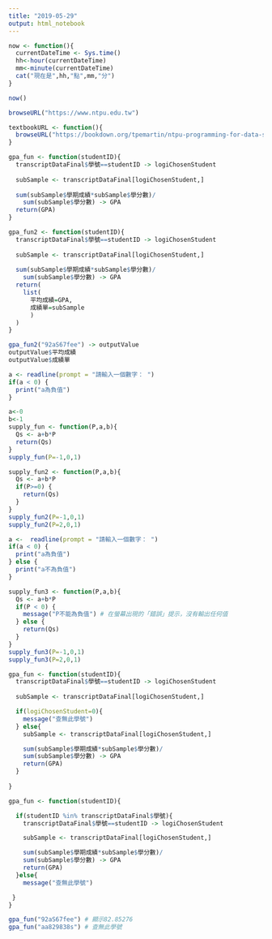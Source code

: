 ```yaml
---
title: "2019-05-29"
output: html_notebook
---
```


```r
now <- function(){
  currentDateTime <- Sys.time()
  hh<-hour(currentDateTime)
  mm<-minute(currentDateTime)
  cat("現在是",hh,"點",mm,"分")
}
```

```r
now()
```


```r
browseURL("https://www.ntpu.edu.tw")
```
```r
textbookURL <- function(){
  browseURL("https://bookdown.org/tpemartin/ntpu-programming-for-data-science/function-and-conditional-execution.html#input-argumentoutput-value")
}
```


```r
gpa_fun <- function(studentID){
  transcriptDataFinal$學號==studentID -> logiChosenStudent
  
  subSample <- transcriptDataFinal[logiChosenStudent,]
  
  sum(subSample$學期成績*subSample$學分數)/
    sum(subSample$學分數) -> GPA
  return(GPA)
}
```


```r
gpa_fun2 <- function(studentID){
  transcriptDataFinal$學號==studentID -> logiChosenStudent
  
  subSample <- transcriptDataFinal[logiChosenStudent,]
  
  sum(subSample$學期成績*subSample$學分數)/
    sum(subSample$學分數) -> GPA
  return(
    list(
      平均成績=GPA,
      成績單=subSample
      )
  )
}
```
```r
gpa_fun2("92aS67fee") -> outputValue
outputValue$平均成績
outputValue$成績單
```


```r
a <- readline(prompt = "請輸入一個數字： ")
if(a < 0) {
  print("a為負值")
}
```


```r
a<-0
b<-1
supply_fun <- function(P,a,b){
  Qs <- a+b*P
  return(Qs)
}
supply_fun(P=-1,0,1)
```


```r
supply_fun2 <- function(P,a,b){
  Qs <- a+b*P
  if(P>=0) {
    return(Qs)
  }
}
supply_fun2(P=-1,0,1)
supply_fun2(P=2,0,1)
```


```r
a <-  readline(prompt = "請輸入一個數字： ")
if(a < 0) {
  print("a為負值")
} else {
  print("a不為負值")
}
```
```r
supply_fun3 <- function(P,a,b){
  Qs <- a+b*P
  if(P < 0) {
    message("P不能為負值") # 在螢幕出現的「錯誤」提示，沒有輸出任何值
  } else {
    return(Qs)
  }
}
supply_fun3(P=-1,0,1)
supply_fun3(P=2,0,1)
```


```r
gpa_fun <- function(studentID){
  transcriptDataFinal$學號==studentID -> logiChosenStudent
  
  subSample <- transcriptDataFinal[logiChosenStudent,]

  if(logiChosenStudent=0){
    message("查無此學號")
  } else{ 
    subSample <- transcriptDataFinal[logiChosenStudent,]

    sum(subSample$學期成績*subSample$學分數)/
    sum(subSample$學分數) -> GPA
    return(GPA)
  }
  
}
```


```r
gpa_fun <- function(studentID){

  if(studentID %in% transcriptDataFinal$學號){
    transcriptDataFinal$學號==studentID -> logiChosenStudent

    subSample <- transcriptDataFinal[logiChosenStudent,]

    sum(subSample$學期成績*subSample$學分數)/
    sum(subSample$學分數) -> GPA
    return(GPA)
  }else{
    message("查無此學號")

 }
}

gpa_fun("92aS67fee") # 顯示82.85276
gpa_fun("aa829838s") # 查無此學號
```


```r
```


```r
```

